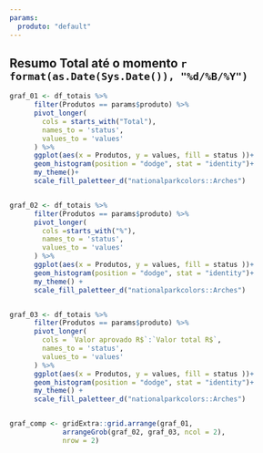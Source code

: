 ```yaml
---
params:
  produto: "default"
---
```

  

\blandscape
## Resumo Total até o momento `r format(as.Date(Sys.Date()), "%d/%B/%Y")`

```r

graf_01 <- df_totais %>% 
      filter(Produtos == params$produto) %>% 
      pivot_longer(
        cols = starts_with("Total"),
        names_to = 'status',
        values_to = 'values'
      ) %>% 
      ggplot(aes(x = Produtos, y = values, fill = status ))+
      geom_histogram(position = "dodge", stat = "identity")+
      my_theme()+
      scale_fill_paletteer_d("nationalparkcolors::Arches")


graf_02 <- df_totais %>% 
      filter(Produtos == params$produto) %>% 
      pivot_longer(
        cols =starts_with("%"),
        names_to = 'status',
        values_to = 'values'
      ) %>% 
      ggplot(aes(x = Produtos, y = values, fill = status ))+
      geom_histogram(position = "dodge", stat = "identity")+
      my_theme() +
      scale_fill_paletteer_d("nationalparkcolors::Arches")


graf_03 <- df_totais %>% 
      filter(Produtos == params$produto) %>% 
      pivot_longer(
        cols = `Valor aprovado R$`:`Valor total R$`,
        names_to = 'status',
        values_to = 'values'
      ) %>% 
      ggplot(aes(x = Produtos, y = values, fill = status ))+
      geom_histogram(position = "dodge", stat = "identity")+
      my_theme() +
      scale_fill_paletteer_d("nationalparkcolors::Arches")


graf_comp <- gridExtra::grid.arrange(graf_01,
             arrangeGrob(graf_02, graf_03, ncol = 2),
             nrow = 2)  
```


\elandscape
